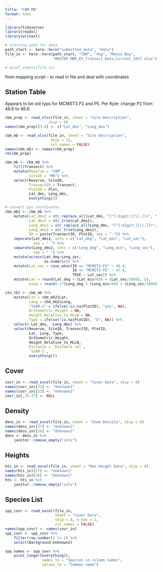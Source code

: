 ```yaml
---
title: "CBM-MB"
format: html
---
```


```r
library(tidyverse)
library(readxl)
library(writexl)
```

```r
# starting path for data
path_start <- here::here("submitted_data", "data")
file_in <- here::here(path_start, "CBM", "Veg", "Monie Bay", 
                      "MASTER MBR_EV_Transect_Data_Current_2017.xlsx")

# excel_sheets(file_in)
```

from mapping script - to read in file and deal with coordinates  

## Station Table  

Appears to be old typo for MCMST3 P2 and P5. Per Kyle: change P2 from 48.6 to 46.6.  

```r
cbm_prep <- read_xlsx(file_in, sheet = "Site Description",
                    skip = 9)
names(cbm_prep)[3:4] <- c("Lat_dms", "Long_dms")

cbm_mb <- read_xlsx(file_in, sheet = "Site Description",
                     skip = 11,
                     col_names = FALSE)
names(cbm_mb) <- names(cbm_prep)
rm(cbm_prep)

cbm_mb <- cbm_mb %>% 
    fill(Transect) %>% 
    mutate(Reserve = "CBM",
           SiteID = "MB") %>% 
    select(Reserve, SiteID,
           TransectID = Transect,
           PlotID = Plot,
           Lat_dms, Long_dms,
           everything())

# convert gps coordinates
cbm_mb2 <- cbm_mb %>% 
    mutate(Lat_dms2 = str_replace_all(Lat_dms, "[^[:digit:][\\.]]+", " "),
           Lat_dms2 = str_trim(Lat_dms2),
           Long_dms2 = str_replace_all(Long_dms, "[^[:digit:][\\.]]+", " "),
           Long_dms2 = str_trim(Long_dms2),
           ID = paste(TransectID, PlotID, sep = "-")) %>% 
    separate(Lat_dms2, into = c("Lat_deg", "Lat_min", "Lat_sec"),
             sep = " ") %>% 
    separate(Long_dms2, into = c("Long_deg", "Long_min", "Long_sec"),
             sep = " ") %>% 
    mutate(across(Lat_deg:Long_sec,
                  as.numeric)) %>% 
    mutate(Lat_sec = case_when(ID == "MCMST3-P2" ~ 46.9,
                               ID == "MCMST3-P5" ~ 47.8,
                               TRUE ~ Lat_sec)) %>% 
    mutate(Lat = round(Lat_deg + (Lat_min/60) + (Lat_sec/3600), 5),
           Long = round(-1*(Long_deg + (Long_min/60) + (Long_sec/3600)), 5))

stn_tbl <- cbm_mb %>% 
    mutate(Lat = cbm_mb2$Lat,
           Long = cbm_mb2$Long,
           "SSAM-1" = ifelse(!is.na(PlotID), "yes", NA),
           Orthometric_Height = NA,
           Height_Relative_to_MLLW = NA,
           Type = ifelse(!is.na(PlotID), "E", NA)) %>% 
    select(-Lat_dms, -Long_dms) %>% 
    select(Reserve, SiteID, TransectID, PlotID,
           Lat, Long, Type,
           Orthometric_Height,
           Height_Relative_to_MLLW,
           Distance = `Distance (m)`,
           `SSAM-1`,
           everything())
```

## Cover  

```r
covr_in <- read_excel(file_in, sheet = "Cover Data", skip = 9)
names(covr_in)[32] <- "Unknown1"
names(covr_in)[33] <- "Unknown2"
covr_in[,35:37] <- NULL
```


## Density  

```r
dens_in <- read_excel(file_in, sheet = "Stem Density", skip = 9)
names(dens_in)[27] <- "Unknown1"
names(dens_in)[28] <- "Unknown2"
dens <- dens_in %>% 
    janitor::remove_empty("cols")
```


## Heights  

```r
hts_in <- read_excel(file_in, sheet = "Max Height Data", skip = 9)
names(hts_in)[27] <- "Unknown1"
names(hts_in)[28] <- "Unknown2"
hts <- hts_in %>% 
    janitor::remove_empty("cols")
```

## Species List  

```r
spp_covr <- read_excel(file_in, 
                       sheet = "Cover Data", 
                       skip = 8, n_max = 2,
                       col_names = FALSE)
names(spp_covr) <- names(covr_in)
spp_covr <- spp_covr %>% 
    filter(row_number() != 2) %>% 
    select(Bareground:Unknown2)

spp_names <- spp_covr %>% 
    pivot_longer(everything(),
                 names_to = "Species in column names",
                 values_to = "Common name")
```

